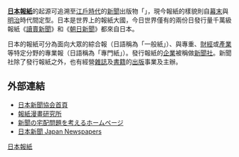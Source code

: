 {{japanese|japanese=新聞|kana=しんぶん|romaji=Shinbun}}

'''[[日本|日本]][[報紙|報紙]]'''的起源可追溯至[[江戶時代|江戶時代]]的[[新聞|新聞]]出版物「{{link-ja|瓦版|瓦版}}」，現今報紙的樣貌則自[[幕末|幕末]]與[[明治|明治]]時代間定型。日本是世界上的報紙大國，今日世界僅有的兩份日發行量千萬級報紙《[[讀賣新聞|讀賣新聞]]》和《[[朝日新聞|朝日新聞]]》都來自日本。

日本的報紙可分為面向大眾的綜合報（日語稱為「一般紙」）、與專重{{link-ja|體育報|スポーツ新聞|體育}}、[[財經|財經]]或[[產業|產業]]等特定分野的專業報（日語稱為「專門紙」）。發行報紙的[[企業|企業]]被稱做[[報社|新聞社]]。新聞社除了發行報紙之外，也有經營[[雜誌|雜誌]]及[[書籍|書籍]]的[[出版|出版]]事業及主辦。

== 外部連結==
* [http://www.pressnet.or.jp/ 日本新聞協会首頁] {{Wayback|url=http://www.pressnet.or.jp/ |date=20200914161015 }}
* [https://archive.is/20020103110401/http://www5d.biglobe.ne.jp/~shinbun/ 報紙漫畫研究所]
* [http://www.kcn.ne.jp/~ca001/ 新聞の宅配問題を考えるホームページ] {{Wayback|url=http://www.kcn.ne.jp/~ca001/ |date=20210301015758 }}
* [https://web.archive.org/web/20061106192511/http://www.omninternet.com/news/response.asp?estadoURL=Japan&Tzona=asia&Testado=asianews 日本新聞 Japan Newspapers]

{{日本各大報紙}}
{{日本小作品}}
{{媒体小作品}}

[[Category:日本報紙|]]